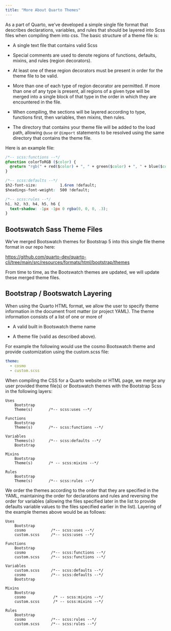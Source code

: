 ```yaml
---
title: "More About Quarto Themes"
---
```


As a part of Quarto, we've developed a simple single file format that describes declarations, variables, and rules that should be layered into Scss files when compiling them into css. The basic structure of a theme file is:

-   A single text file that contains valid Scss

-   Special comments are used to denote regions of functions, defaults, mixins, and rules (region decorators).

-   At least one of these region decorators must be present in order for the theme file to be valid.

-   More than one of each type of region decorator are permitted. If more than one of any type is present, all regions of a given type will be merged into a single block of that type in the order in which they are encountered in the file.

-   When compiling, the sections will be layered according to type, functions first, then variables, then mixins, then rules.

-   The directory that contains your theme file will be added to the load path, allowing `@use` or `@import` statements to be resolved using the same directory that contains the theme file.

Here is an example file:

``` css
/*-- scss:functions --*/
@function colorToRGB ($color) {
  @return "rgb(" + red($color) + ", " + green($color) + ", " + blue($color)+ ")";
}

/*-- scss:defaults --*/
$h2-font-size:          1.6rem !default;
$headings-font-weight:  500 !default;

/*-- scss:rules --*/
h1, h2, h3, h4, h5, h6 {
  text-shadow: -1px -1px 0 rgba(0, 0, 0, .3);
}
```

## Bootswatch Sass Theme Files

We've merged Bootswatch themes for Bootstrap 5 into this single file theme format in our repo here:

<https://github.com/quarto-dev/quarto-cli/tree/main/src/resources/formats/html/bootstrap/themes>

From time to time, as the Bootswatch themes are updated, we will update these merged theme files.

## Bootstrap / Bootswatch Layering

When using the Quarto HTML format, we allow the user to specify theme information in the document front matter (or project YAML). The theme information consists of a list of one or more of

-   A valid built in Bootswatch theme name

-   A theme file (valid as described above).

For example the following would use the cosmo Bootswatch theme and provide customization using the custom.scss file:

``` yaml
theme:
  - cosmo
  - custom.scss
```

When compiling the CSS for a Quarto website or HTML page, we merge any user provided theme file(s) or Bootswatch themes with the Bootstrap Scss in the following layers:

    Uses
        Bootstrap
        Theme(s)       /*-- scss:uses --*/
        
    Functions
        Bootstrap
        Theme(s)       /*-- scss:functions --*/

    Variables
        Themes(s)      /*-- scss:defaults --*/
        Bootstrap
        
    Mixins                 
        Bootstrap
        Theme(s)       /* -- scss:mixins --*/

    Rules
        Bootstrap
        Theme(s)       /*-- scss:rules --*/

We order the themes according to the order that they are specified in the YAML, maintaining the order for declarations and rules and reversing the order for variables (allowing the files specified later in the list to provide defaults variable values to the files specified earlier in the list). Layering of the example themes above would be as follows:

    Uses
        Bootstrap
        cosmo           /*-- scss:uses --*/
        custom.scss     /*-- scss:uses --*/

    Functions
        Bootstrap
        cosmo           /*-- scss:functions --*/
        custom.scss     /*-- scss:functions --*/

    Variables
        custom.scss     /*-- scss:defaults --*/
        cosmo           /*-- scss:defaults --*/
        Bootstrap

    Mixins
        Bootstrap
        cosmo            /* -- scss:mixins --*/
        custom.scss      /* -- scss:mixins --*/

    Rules
        Bootstrap
        cosmo           /*-- scss:rules --*/
        custom.scss     /*-- scss:rules --*/
